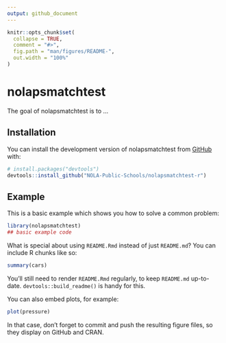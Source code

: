 ```yaml
---
output: github_document
---
```


<!-- README.md is generated from README.Rmd. Please edit that file -->

```r
knitr::opts_chunk$set(
  collapse = TRUE,
  comment = "#>",
  fig.path = "man/figures/README-",
  out.width = "100%"
)
```

# nolapsmatchtest

<!-- badges: start -->
<!-- badges: end -->

The goal of nolapsmatchtest is to ...

## Installation

You can install the development version of nolapsmatchtest from [GitHub](https://github.com/) with:

``` r
# install.packages("devtools")
devtools::install_github("NOLA-Public-Schools/nolapsmatchtest-r")
```

## Example

This is a basic example which shows you how to solve a common problem:

```r
library(nolapsmatchtest)
## basic example code
```

What is special about using `README.Rmd` instead of just `README.md`? You can include R chunks like so:

```r
summary(cars)
```

You'll still need to render `README.Rmd` regularly, to keep `README.md` up-to-date. `devtools::build_readme()` is handy for this.

You can also embed plots, for example:

```r
plot(pressure)
```

In that case, don't forget to commit and push the resulting figure files, so they display on GitHub and CRAN.
